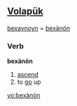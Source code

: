 ==[[Volapük]]==
[[bexaynoyn]] = [[bexänön]] 
===Verb===
'''bexänön'''

# [[ascend]]
# to [[go]] up

[[vo:bexänön]]